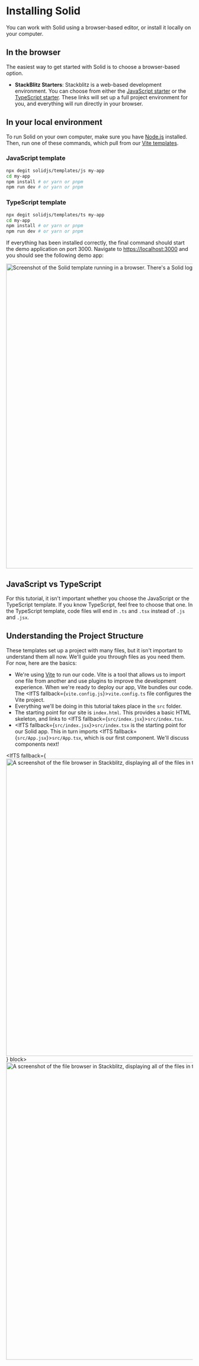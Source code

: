 
# Installing Solid

You can work with Solid using a browser-based editor, or install it locally on your computer.

## In the browser

The easiest way to get started with Solid is to choose a browser-based option.

- **StackBlitz Starters**: Stackblitz is a web-based development environment. You can choose from either the [JavaScript starter](https://stackblitz.com/github/solidjs/templates/tree/master/js) or the [TypeScript starter](https://stackblitz.com/github/solidjs/templates/tree/master/ts). These links will set up a full project environment for you, and everything will run directly in your browser.

## In your local environment

To run Solid on your own computer, make sure you have [Node.js](https://nodejs.org) installed.
Then, run one of these commands, which pull from our [Vite templates](https://github.com/solidjs/templates).

### JavaScript template

```bash
npx degit solidjs/templates/js my-app
cd my-app
npm install # or yarn or pnpm
npm run dev # or yarn or pnpm
```

### TypeScript template

```bash
npx degit solidjs/templates/ts my-app
cd my-app
npm install # or yarn or pnpm
npm run dev # or yarn or pnpm
```

If everything has been installed correctly, the final command should start the demo application on port 3000. Navigate to [https://localhost:3000](https://localhost:3000) and you should see the following demo app:

<img
  src="/images/tutorial/solid-start-app.png"
  alt="Screenshot of the Solid template running in a browser. There's a Solid logo rotating."
  width="820"
/>

## JavaScript vs TypeScript

For this tutorial, it isn't important whether you choose the JavaScript or the TypeScript template. If you know TypeScript, feel free to choose that one. In the TypeScript template, code files will end in `.ts` and `.tsx` instead of `.js` and `.jsx`.

## Understanding the Project Structure

<div class="flex gap-2">

  <div>

These templates set up a project with many files, but it isn't important to understand them all now. We'll guide you through files as you need them.
For now, here are the basics:

- We're using [Vite](https://vitejs.dev/) to run our code. Vite is a tool that allows us to import one file from another and use plugins to improve the development experience. When we're ready to deploy our app, Vite bundles our code. 
The <IfTS fallback={<code>vite.config.js</code>}>`vite.config.ts`</IfTS> file configures the Vite project.
- Everything we'll be doing in this tutorial takes place in the `src` folder.
- The starting point for our site is `index.html`. This provides a basic HTML skeleton, and links to <IfTS fallback={<code>src/index.jsx</code>}>`src/index.tsx`</IfTS>.
- <IfTS fallback={<code>src/index.jsx</code>}>`src/index.tsx`</IfTS> is the starting point for our Solid app. 
This in turn imports <IfTS fallback={<code>src/App.jsx</code>}>`src/App.tsx`</IfTS>, which is our first component. We'll discuss components next!

</div>

  <IfTS fallback={<img
      src="/images/tutorial/template-files-js.png"
      alt="A screenshot of the file browser in Stackblitz, displaying all of the files in the template"
      width="800"/>
    } block>
    <img
    src="/images/tutorial/template-files-ts.png"
    alt="A screenshot of the file browser in Stackblitz, displaying all of the files in the TypeScript template."
    width="800"/>
  </IfTS>
</div>

<NextSection
  title="Building UI with Components"
  href="../building-ui-with-components"
/>
